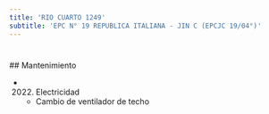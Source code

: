 ```yaml
---
title: 'RIO CUARTO 1249'
subtitle: 'EPC N° 19 REPUBLICA ITALIANA - JIN C (EPCJC 19/04°)'
---
```


#


 ## Mantenimiento

*  (2022) Electricidad 
    + Cambio de ventilador de techo



